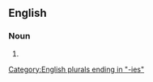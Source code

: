 ==English==

===Noun===
{{head|en|noun form}}

# {{plural of|en|divinity}}

[[Category:English plurals ending in "-ies"]]